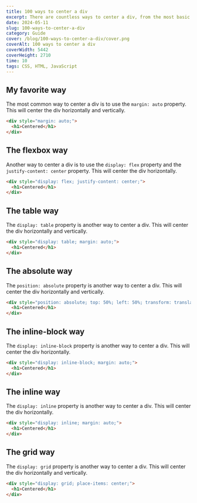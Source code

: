 ```yaml
---
title: 100 ways to center a div
excerpt: There are countless ways to center a div, from the most basic to the most uselessy complex. This article will explore some of the most common methods and provide examples of how to use them.
date: 2024-05-11
slug: 100-ways-to-center-a-div
category: Guide
cover: /blog/100-ways-to-center-a-div/cover.png
coverAlt: 100 ways to center a div
coverWidth: 5442
coverHeight: 2710
time: 10
tags: CSS, HTML, JavaScript
---
```


## My favorite way

The most common way to center a div is to use the `margin: auto` property. This will center the div horizontally and vertically.

``` html
<div style="margin: auto;">
  <h1>Centered</h1>
</div>
```

<Draggable type="div" />

## The flexbox way

Another way to center a div is to use the `display: flex` property and the `justify-content: center` property. This will center the div horizontally.

``` html
<div style="display: flex; justify-content: center;">
  <h1>Centered</h1>  
</div>
```

<Draggable type="span" />

## The table way

The `display: table` property is another way to center a div. This will center the div horizontally and vertically.

``` html
<div style="display: table; margin: auto;">
  <h1>Centered</h1>
</div>
```

## The absolute way

The `position: absolute` property is another way to center a div. This will center the div horizontally and vertically.

``` html
<div style="position: absolute; top: 50%; left: 50%; transform: translate(-50%, -50%);">
  <h1>Centered</h1>
</div>
```

## The inline-block way

The `display: inline-block` property is another way to center a div. This will center the div horizontally.

``` html
<div style="display: inline-block; margin: auto;">
  <h1>Centered</h1>
</div>
```

## The inline way

The `display: inline` property is another way to center a div. This will center the div horizontally.

``` html
<div style="display: inline; margin: auto;">
  <h1>Centered</h1>  
</div>
```

## The grid way

The `display: grid` property is another way to center a div. This will center the div horizontally and vertically.

``` html
<div style="display: grid; place-items: center;">
  <h1>Centered</h1>
</div>
```